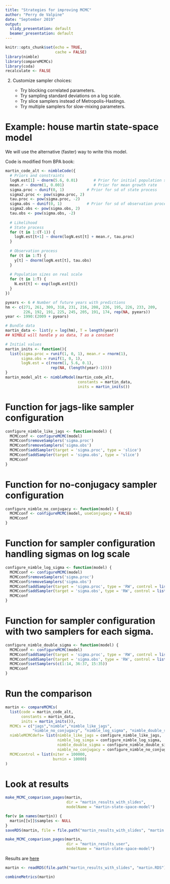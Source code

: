 ```yaml
---
title: "Strategies for improving MCMC"
author: "Perry de Valpine"
date: "September 2019"
output:
  slidy_presentation: default
  beamer_presentation: default
---
```

<style>
slides > slide {
  overflow-x: auto !important;
  overflow-y: auto !important;
}
</style>

```r
knitr::opts_chunk$set(echo = TRUE,
                      cache = FALSE)
library(nimble)
library(compareMCMCs)
library(coda)
recalculate <- FALSE
```

2. Customize sampler choices:

    - Try blocking correlated parameters.
    - Try sampling standard deviations on a log scale.
    - Try slice samplers instead of Metropolis-Hastings.
    - Try multiple samplers for slow-mixing parameters.


Example: house martin state-space model
=====
We will use the alternative (faster) way to write this model.

Code is modified from BPA book:
```r
martin_code_alt <- nimbleCode({
  # Priors and constraints
  logN.est[1] ~ dnorm(5.6, 0.01)       # Prior for initial population size
  mean.r ~ dnorm(1, 0.001)             # Prior for mean growth rate
  sigma.proc ~ dunif(0, 1)          # Prior for sd of state process
  sigma2.proc <- pow(sigma.proc, 2)
  tau.proc <- pow(sigma.proc, -2)
  sigma.obs ~ dunif(0, 1)           # Prior for sd of observation process
  sigma2.obs <- pow(sigma.obs, 2)
  tau.obs <- pow(sigma.obs, -2)
  
  # Likelihood
  # State process
  for (t in 1:(T-1)) {
    logN.est[t+1] ~ dnorm(logN.est[t] + mean.r, tau.proc)
  }
  
  # Observation process
  for (t in 1:T) {
    y[t] ~ dnorm(logN.est[t], tau.obs)
  }
  
  # Population sizes on real scale
  for (t in 1:T) {
    N.est[t] <- exp(logN.est[t])
  }
})

pyears <- 6 # Number of future years with predictions
hm <- c(271, 261, 309, 318, 231, 216, 208, 226, 195, 226, 233, 209, 
        226, 192, 191, 225, 245, 205, 191, 174, rep(NA, pyears))
year <- 1990:(2009 + pyears)

# Bundle data
martin_data <- list(y = log(hm), T = length(year))
## NIMBLE will handle y as data, T as a constant

# Initial values
martin_inits <- function(){
  list(sigma.proc = runif(1, 0, 1), mean.r = rnorm(1),
       sigma.obs = runif(1, 0, 1), 
       logN.est = c(rnorm(1, 5.6, 0.1), 
                    rep(NA, (length(year)-1))))
}
martin_model_alt <- nimbleModel(martin_code_alt,
                                constants = martin_data,
                                inits = martin_inits())

```


Function for jags-like sampler configuration
=====
```r
configure_nimble_like_jags <- function(model) {
  MCMCconf <- configureMCMC(model)
  MCMCconf$removeSamplers('sigma.proc')
  MCMCconf$removeSamplers('sigma.obs')
  MCMCconf$addSampler(target = 'sigma.proc', type = 'slice')
  MCMCconf$addSampler(target = 'sigma.obs', type = 'slice')
  MCMCconf
}
```

Function for no-conjugacy sampler configuration
=====
```r
configure_nimble_no_conjugacy <- function(model) {
  MCMCconf <- configureMCMC(model, useConjugacy = FALSE)
  MCMCconf
}
```

Function for sampler configuration handling sigmas on log scale
=====
```r
configure_nimble_log_sigma <- function(model) {
  MCMCconf <- configureMCMC(model)
  MCMCconf$removeSamplers('sigma.proc')
  MCMCconf$removeSamplers('sigma.obs')
  MCMCconf$addSampler(target = 'sigma.proc', type = 'RW', control = list(log = TRUE))
  MCMCconf$addSampler(target = 'sigma.obs', type = 'RW', control = list(log = TRUE))
  MCMCconf
}
```

Function for sampler configuration with two samplers for each sigma.
=====
```r
configure_nimble_double_sigma <- function(model) {
  MCMCconf <- configureMCMC(model)
  MCMCconf$addSampler(target = 'sigma.proc', type = 'RW', control = list(log = TRUE))
  MCMCconf$addSampler(target = 'sigma.obs', type = 'RW', control = list(log = TRUE))
  MCMCconf$setSamplers(c(1:14, 36:37, 15:35))
  MCMCconf
}
```

Run the comparison
=====
```r
martin <- compareMCMCs(
  list(code = martin_code_alt,
       constants = martin_data,
       inits = martin_inits()),
  MCMCs = c("jags","nimble","nimble_like_jags",
            "nimble_no_conjugacy", "nimble_log_sigma", "nimble_double_sigma"),
  nimbleMCMCdefs= list(nimble_like_jags = configure_nimble_like_jags,
                       nimble_log_simga = configure_nimble_log_sigma,
                       nimble_double_sigma = configure_nimble_double_sigma,
                       nimble_no_conjugacy = configure_nimble_no_conjugacy),
  MCMCcontrol = list(niter = 100000,
                     burnin = 10000)
)
```

Look at results
=====
```r
make_MCMC_comparison_pages(martin,
                           dir = "martin_results_with_slides",
                           modelName = "martin-state-space-model")
```

```r
for(v in names(martin)) {
  martin[[v]]$samples <- NULL
}
saveRDS(martin, file = file.path("martin_results_with_slides", "martin.RDS"))
```

```r
make_MCMC_comparison_pages(martin,
                           dir = "martin_results_user",
                           modelName = "martin-state-space-model")
```

Results are [here](martin_results_with_slides/martin-state-space-model.html)

```r
martin <- readRDS(file.path("martin_results_with_slides", "martin.RDS"))
```

```r
combineMetrics(martin)
```